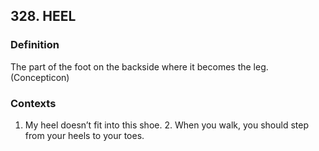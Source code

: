 ## 328. HEEL
### Definition
The part of the foot on the backside where it becomes the leg. (Concepticon)

### Contexts
1. My heel doesn’t fit into this shoe. 2. When you walk, you should step from your heels to your toes.

